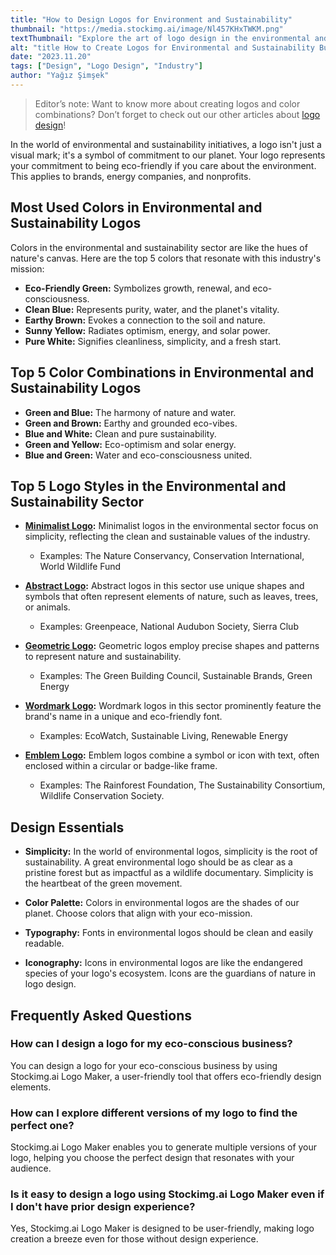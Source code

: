 ```yaml
---
title: "How to Design Logos for Environment and Sustainability"
thumbnail: "https://media.stockimg.ai/image/Nl457KHxTWKM.png"
textThumbnail: "Explore the art of logo design in the environmental and sustainability sector. Discover the most used colors, top color combinations, logo styles, and design essentials for creating impactful logos that reflect a commitment to our planet."
alt: "title How to Create Logos for Environmental and Sustainability Businesses"
date: "2023.11.20"
tags: ["Design", "Logo Design", "Industry"]
author: "Yağız Şimşek"
---
```


<CustomImage
  src="https://raw.githubusercontent.com/Abdurrahman-Subh/mdx-blog/main/images/title-logo-environment.png"
  alt="How How to Create Logos for Environmental and Sustainability Businesses"
/>

> Editor’s note: Want to know more about creating logos and color combinations? Don’t forget to check out our other articles about [logo design](https://stockimg.ai/blog/logo-design)!

In the world of environmental and sustainability initiatives, a logo isn't just a visual mark; it's a symbol of commitment to our planet. Your logo represents your commitment to being eco-friendly if you care about the environment. This applies to brands, energy companies, and nonprofits.

## Most Used Colors in Environmental and Sustainability Logos

Colors in the environmental and sustainability sector are like the hues of nature's canvas. Here are the top 5 colors that resonate with this industry's mission:

- **Eco-Friendly Green:** Symbolizes growth, renewal, and eco-consciousness.
- **Clean Blue:** Represents purity, water, and the planet's vitality.
- **Earthy Brown:** Evokes a connection to the soil and nature.
- **Sunny Yellow:** Radiates optimism, energy, and solar power.
- **Pure White:** Signifies cleanliness, simplicity, and a fresh start.

## Top 5 Color Combinations in Environmental and Sustainability Logos

- **Green and Blue:** The harmony of nature and water.
- **Green and Brown:** Earthy and grounded eco-vibes.
- **Blue and White:** Clean and pure sustainability.
- **Green and Yellow:** Eco-optimism and solar energy.
- **Blue and Green:** Water and eco-consciousness united.

## Top 5 Logo Styles in the Environmental and Sustainability Sector

- **[Minimalist Logo](https://stockimg.ai/blog/design/how-to-design-minimalist-logos):** Minimalist logos in the environmental sector focus on simplicity, reflecting the clean and sustainable values of the industry. 
  - Examples: The Nature Conservancy, Conservation International, World Wildlife Fund

- **[Abstract Logo](https://stockimg.ai/blog/design/how-to-design-abstract-logos):** Abstract logos in this sector use unique shapes and symbols that often represent elements of nature, such as leaves, trees, or animals. 
  - Examples: Greenpeace, National Audubon Society, Sierra Club

- **[Geometric Logo](https://stockimg.ai/blog/design/how-to-design-text-and-graphic-logos ):** Geometric logos employ precise shapes and patterns to represent nature and sustainability. 
  - Examples: The Green Building Council, Sustainable Brands, Green Energy

- **[Wordmark Logo](https://stockimg.ai/blog/design/how-to-design-wordmark-logos):** Wordmark logos in this sector prominently feature the brand's name in a unique and eco-friendly font. 
  - Examples: EcoWatch, Sustainable Living, Renewable Energy

- **[Emblem Logo](https://stockimg.ai/blog/design/how-to-design-emblem-logos):** Emblem logos combine a symbol or icon with text, often enclosed within a circular or badge-like frame. 
  - Examples: The Rainforest Foundation, The Sustainability Consortium, Wildlife Conservation Society.

## Design Essentials

- **Simplicity:** In the world of environmental logos, simplicity is the root of sustainability. A great environmental logo should be as clear as a pristine forest but as impactful as a wildlife documentary. Simplicity is the heartbeat of the green movement.

- **Color Palette:** Colors in environmental logos are the shades of our planet. Choose colors that align with your eco-mission.

- **Typography:** Fonts in environmental logos should be clean and easily readable.

- **Iconography:** Icons in environmental logos are like the endangered species of your logo's ecosystem. Icons are the guardians of nature in logo design.

## Frequently Asked Questions

### How can I design a logo for my eco-conscious business?
You can design a logo for your eco-conscious business by using Stockimg.ai Logo Maker, a user-friendly tool that offers eco-friendly design elements.

### How can I explore different versions of my logo to find the perfect one?
Stockimg.ai Logo Maker enables you to generate multiple versions of your logo, helping you choose the perfect design that resonates with your audience.

### Is it easy to design a logo using Stockimg.ai Logo Maker even if I don't have prior design experience?
Yes, Stockimg.ai Logo Maker is designed to be user-friendly, making logo creation a breeze even for those without design experience.
